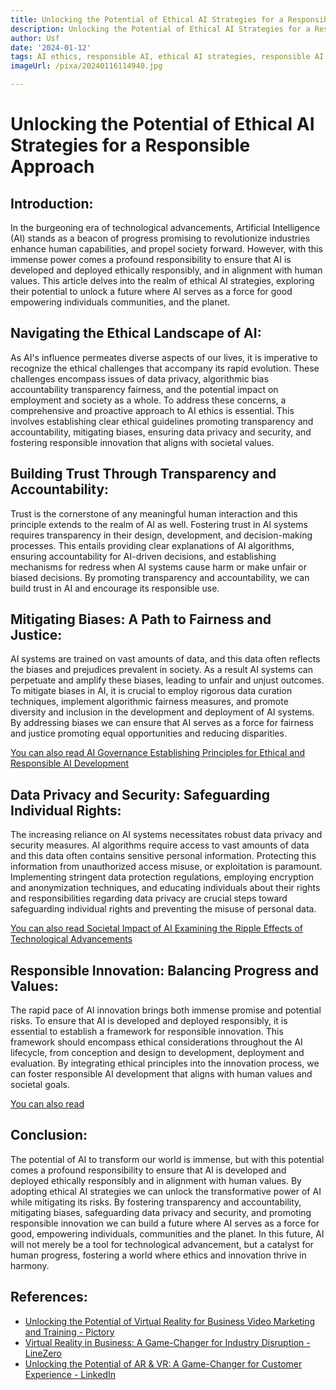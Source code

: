 ```yaml
---
title: Unlocking the Potential of Ethical AI Strategies for a Responsible Approach
description: Unlocking the Potential of Ethical AI Strategies for a Responsible Approach
author: Usf
date: '2024-01-12'
tags: AI ethics, responsible AI, ethical AI strategies, responsible AI approach
imageUrl: /pixa/20240116114940.jpg

---
```

# Unlocking the Potential of Ethical  AI Strategies for a Responsible  Approach

## Introduction:
In the burgeoning era of technological advancements, Artificial Intelligence (AI) stands as a beacon of progress promising to revolutionize industries enhance  human capabilities, and propel society  forward. However, with this  immense power comes a profound responsibility to ensure that AI is developed and deployed ethically  responsibly, and in  alignment with human values. This article delves into the  realm of ethical AI strategies, exploring their potential to unlock a future where AI serves as a force for good empowering individuals communities, and the planet.

##  Navigating the Ethical Landscape of AI:
As AI's influence permeates diverse aspects of our lives, it  is imperative to recognize the ethical challenges that accompany its  rapid evolution. These  challenges  encompass issues of  data privacy, algorithmic bias accountability transparency fairness, and  the potential impact on  employment and society as a whole. To address these concerns, a comprehensive and  proactive approach to AI ethics is essential. This involves establishing clear ethical guidelines promoting  transparency and  accountability,  mitigating biases, ensuring data privacy and security, and fostering responsible innovation that aligns with societal values.

##  Building Trust Through Transparency and  Accountability:
Trust is the cornerstone of any meaningful human  interaction and this principle  extends to the realm of  AI as well. Fostering trust in AI systems  requires transparency in their  design, development, and decision-making  processes. This entails  providing clear explanations of AI algorithms, ensuring accountability  for AI-driven decisions, and  establishing mechanisms for redress when  AI systems cause harm or make unfair or biased decisions. By promoting transparency and accountability, we can build trust in AI and encourage its responsible use.

## Mitigating Biases: A Path to Fairness and Justice:
AI systems are trained on vast amounts of data, and  this data often reflects the biases and prejudices prevalent in  society. As a result  AI systems can perpetuate and amplify these biases, leading to unfair and unjust outcomes. To mitigate biases in AI, it  is crucial  to employ rigorous data curation  techniques,  implement algorithmic fairness measures, and promote diversity and inclusion in the development and  deployment of AI systems. By  addressing biases we can ensure that AI serves as a force for fairness and  justice promoting equal opportunities  and reducing disparities.

[You can also read AI Governance  Establishing Principles for Ethical and Responsible AI Development](AI%20Governance%20Establishing%20Principles%20for%20Ethical%20and%20Responsible%20AI%20Development)


## Data Privacy and Security: Safeguarding Individual Rights:
The increasing reliance on AI systems necessitates robust data privacy and security measures. AI algorithms require access to vast amounts of  data  and this data often  contains sensitive personal information. Protecting this  information from unauthorized access misuse, or exploitation is paramount. Implementing stringent data protection regulations, employing encryption and anonymization techniques, and educating individuals about their rights and responsibilities  regarding data privacy are crucial steps toward safeguarding individual  rights and preventing the misuse  of personal data.

[You can also read Societal Impact of AI Examining the Ripple Effects of Technological Advancements](Societal%20Impact%20of%20AI%20Examining%20the%20Ripple%20Effects%20of%20Technological%20Advancements)


## Responsible  Innovation: Balancing Progress and Values:
The rapid pace of  AI innovation brings both immense promise and potential risks. To  ensure that AI is developed and deployed responsibly, it is essential to establish a framework for responsible innovation. This framework  should encompass ethical considerations throughout the AI lifecycle, from conception and design to development,  deployment and evaluation.  By integrating ethical principles into the innovation process, we can foster responsible AI development that aligns with  human values and  societal goals.

[You can also  read ]()


## Conclusion:
The potential of AI to transform our world is immense, but with this potential comes a profound responsibility to ensure that AI is developed and deployed ethically responsibly and in  alignment with human values. By adopting ethical AI  strategies we can unlock the transformative power of AI while mitigating its risks. By fostering transparency and accountability,  mitigating biases, safeguarding data privacy and security, and promoting responsible innovation we can build a future where AI serves as a force  for good, empowering individuals,  communities and the planet. In this future, AI will not merely be  a tool for technological advancement,  but a catalyst for human progress, fostering a world where ethics and innovation thrive in harmony.

## References:
- [Unlocking the Potential of Virtual Reality for Business Video Marketing and Training - Pictory](https://pictory.ai/blog/unlocking-the-potential-of-virtual-reality-for-business-video-marketing-and-training)
- [Virtual Reality in Business: A Game-Changer for Industry Disruption - LineZero](https://www.linezero.com/blog/virtual-reality-in-business)
- [Unlocking the Potential of AR & VR: A Game-Changer for Customer Experience - LinkedIn](https://www.linkedin.com/pulse/unlocking-potential-ar-vr-game-changer-customer-sunil-chandarana)

